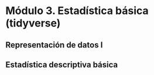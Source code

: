 # Módulo 3. Estadística básica  (tidyverse) 


## Representación de datos I 
## Estadística descriptiva básica